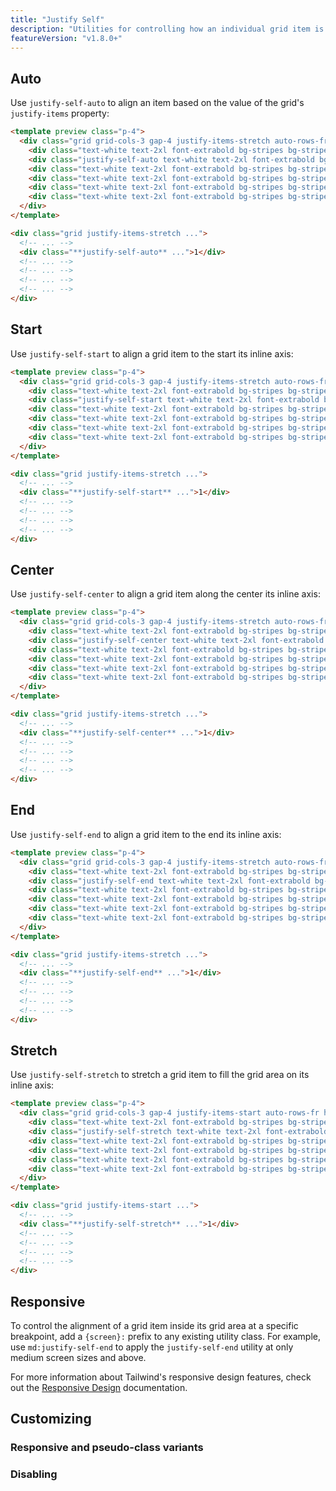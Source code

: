 ```yaml
---
title: "Justify Self"
description: "Utilities for controlling how an individual grid item is aligned along its inline axis."
featureVersion: "v1.8.0+"
---
```




## Auto

Use `justify-self-auto` to align an item based on the value of the grid's `justify-items` property:

```html purple
<template preview class="p-4">
  <div class="grid grid-cols-3 gap-4 justify-items-stretch auto-rows-fr h-48">
    <div class="text-white text-2xl font-extrabold bg-stripes bg-stripes-purple-500 rounded-md flex justify-center items-center px-4 py-2"></div>
    <div class="justify-self-auto text-white text-2xl font-extrabold bg-purple-500 rounded-md flex justify-center items-center px-4 py-2">1</div>
    <div class="text-white text-2xl font-extrabold bg-stripes bg-stripes-purple-500 rounded-md flex justify-center items-center px-4 py-2"></div>
    <div class="text-white text-2xl font-extrabold bg-stripes bg-stripes-purple-500 rounded-md flex justify-center items-center px-4 py-2"></div>
    <div class="text-white text-2xl font-extrabold bg-stripes bg-stripes-purple-500 rounded-md flex justify-center items-center px-4 py-2"></div>
    <div class="text-white text-2xl font-extrabold bg-stripes bg-stripes-purple-500 rounded-md flex justify-center items-center px-4 py-2"></div>
  </div>
</template>

<div class="grid justify-items-stretch ...">
  <!-- ... -->
  <div class="**justify-self-auto** ...">1</div>
  <!-- ... -->
  <!-- ... -->
  <!-- ... -->
  <!-- ... -->
</div>
```

## Start

Use `justify-self-start` to align a grid item to the start its inline axis:

```html emerald
<template preview class="p-4">
  <div class="grid grid-cols-3 gap-4 justify-items-stretch auto-rows-fr h-48">
    <div class="text-white text-2xl font-extrabold bg-stripes bg-stripes-emerald-500 rounded-md flex justify-center items-center px-4 py-2"></div>
    <div class="justify-self-start text-white text-2xl font-extrabold bg-emerald-500 rounded-md flex justify-center items-center px-4 py-2">1</div>
    <div class="text-white text-2xl font-extrabold bg-stripes bg-stripes-emerald-500 rounded-md flex justify-center items-center px-4 py-2"></div>
    <div class="text-white text-2xl font-extrabold bg-stripes bg-stripes-emerald-500 rounded-md flex justify-center items-center px-4 py-2"></div>
    <div class="text-white text-2xl font-extrabold bg-stripes bg-stripes-emerald-500 rounded-md flex justify-center items-center px-4 py-2"></div>
    <div class="text-white text-2xl font-extrabold bg-stripes bg-stripes-emerald-500 rounded-md flex justify-center items-center px-4 py-2"></div>
  </div>
</template>

<div class="grid justify-items-stretch ...">
  <!-- ... -->
  <div class="**justify-self-start** ...">1</div>
  <!-- ... -->
  <!-- ... -->
  <!-- ... -->
  <!-- ... -->
</div>
```

## Center

Use `justify-self-center` to align a grid item along the center its inline axis:

```html amber
<template preview class="p-4">
  <div class="grid grid-cols-3 gap-4 justify-items-stretch auto-rows-fr h-48">
    <div class="text-white text-2xl font-extrabold bg-stripes bg-stripes-amber-500 rounded-md flex justify-center items-center px-4 py-2"></div>
    <div class="justify-self-center text-white text-2xl font-extrabold bg-amber-500 rounded-md flex justify-center items-center px-4 py-2">1</div>
    <div class="text-white text-2xl font-extrabold bg-stripes bg-stripes-amber-500 rounded-md flex justify-center items-center px-4 py-2"></div>
    <div class="text-white text-2xl font-extrabold bg-stripes bg-stripes-amber-500 rounded-md flex justify-center items-center px-4 py-2"></div>
    <div class="text-white text-2xl font-extrabold bg-stripes bg-stripes-amber-500 rounded-md flex justify-center items-center px-4 py-2"></div>
    <div class="text-white text-2xl font-extrabold bg-stripes bg-stripes-amber-500 rounded-md flex justify-center items-center px-4 py-2"></div>
  </div>
</template>

<div class="grid justify-items-stretch ...">
  <!-- ... -->
  <div class="**justify-self-center** ...">1</div>
  <!-- ... -->
  <!-- ... -->
  <!-- ... -->
  <!-- ... -->
</div>
```

## End

Use `justify-self-end` to align a grid item to the end its inline axis:

```html rose
<template preview class="p-4">
  <div class="grid grid-cols-3 gap-4 justify-items-stretch auto-rows-fr h-48">
    <div class="text-white text-2xl font-extrabold bg-stripes bg-stripes-rose-500 rounded-md flex justify-center items-center px-4 py-2"></div>
    <div class="justify-self-end text-white text-2xl font-extrabold bg-rose-500 rounded-md flex justify-center items-center px-4 py-2">1</div>
    <div class="text-white text-2xl font-extrabold bg-stripes bg-stripes-rose-500 rounded-md flex justify-center items-center px-4 py-2"></div>
    <div class="text-white text-2xl font-extrabold bg-stripes bg-stripes-rose-500 rounded-md flex justify-center items-center px-4 py-2"></div>
    <div class="text-white text-2xl font-extrabold bg-stripes bg-stripes-rose-500 rounded-md flex justify-center items-center px-4 py-2"></div>
    <div class="text-white text-2xl font-extrabold bg-stripes bg-stripes-rose-500 rounded-md flex justify-center items-center px-4 py-2"></div>
  </div>
</template>

<div class="grid justify-items-stretch ...">
  <!-- ... -->
  <div class="**justify-self-end** ...">1</div>
  <!-- ... -->
  <!-- ... -->
  <!-- ... -->
  <!-- ... -->
</div>
```

## Stretch

Use `justify-self-stretch` to stretch a grid item to fill the grid area on its inline axis:

```html fuchsia
<template preview class="p-4">
  <div class="grid grid-cols-3 gap-4 justify-items-start auto-rows-fr h-48">
    <div class="text-white text-2xl font-extrabold bg-stripes bg-stripes-fuchsia-500 rounded-md flex justify-center items-center px-4 py-2"></div>
    <div class="justify-self-stretch text-white text-2xl font-extrabold bg-fuchsia-500 rounded-md flex justify-center items-center px-4 py-2">1</div>
    <div class="text-white text-2xl font-extrabold bg-stripes bg-stripes-fuchsia-500 rounded-md flex justify-center items-center px-4 py-2"></div>
    <div class="text-white text-2xl font-extrabold bg-stripes bg-stripes-fuchsia-500 rounded-md flex justify-center items-center px-4 py-2"></div>
    <div class="text-white text-2xl font-extrabold bg-stripes bg-stripes-fuchsia-500 rounded-md flex justify-center items-center px-4 py-2"></div>
    <div class="text-white text-2xl font-extrabold bg-stripes bg-stripes-fuchsia-500 rounded-md flex justify-center items-center px-4 py-2"></div>
  </div>
</template>

<div class="grid justify-items-start ...">
  <!-- ... -->
  <div class="**justify-self-stretch** ...">1</div>
  <!-- ... -->
  <!-- ... -->
  <!-- ... -->
  <!-- ... -->
</div>
```

## Responsive

To control the alignment of a grid item inside its grid area at a specific breakpoint, add a `{screen}:` prefix to any existing utility class. For example, use `md:justify-self-end` to apply the `justify-self-end` utility at only medium screen sizes and above.

For more information about Tailwind's responsive design features, check out the [Responsive Design](/docs/responsive-design) documentation.

## Customizing

### Responsive and pseudo-class variants

<Variants plugin="justifySelf" name="justify-self" />

### Disabling

<Disabling plugin="justifySelf" name="justify-self" />
